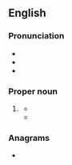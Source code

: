 {{also|fema}}
==English==

===Pronunciation===
* {{IPA|en|/ˈfimə/}}
* {{rhymes|en|imə|s=2}}
* {{homophones|en|femur|q1=non-rhotic accents}}

===Proper noun===
{{en-proper noun}}

# {{lb|en|US}} {{acronym of|en|{{w|Federal Emergency Management Agency}}}}
#* {{quote-journal|en|author=Christopher Flavelle|title=How Government Decisions Left Tennessee Exposed to Deadly Flooding|work=The New York Times|date=2021-08-26|url=https://www.nytimes.com/2021/08/26/climate/tennessee-flood-damage-impact.html|issn=0362-4331|passage='''FEMA''' produces maps showing which areas are at risk from flooding, so that homeowners, builders and local officials can make informed decisions about where and how to build houses.}}
#* {{quote-journal|en|author=Christopher Flavelle|title=How the Government Is Failing Americans Uprooted by Calamity|work=The New York Times|date=2022-07-23|url=https://www.nytimes.com/2022/07/23/climate/natural-disaster-relief-fema.html|issn=0362-4331|author2=Edmund D. Fountain|passage=After a disaster, the two agencies chiefly responsible for helping victims are '''FEMA''', which focuses on emergency shelter and limited home repairs, and the Department of Housing and Urban Development, which funds long-term rebuilding.}}

===Anagrams===
* {{anagrams|en|a=aefm|FMEA|fame|mafe}}